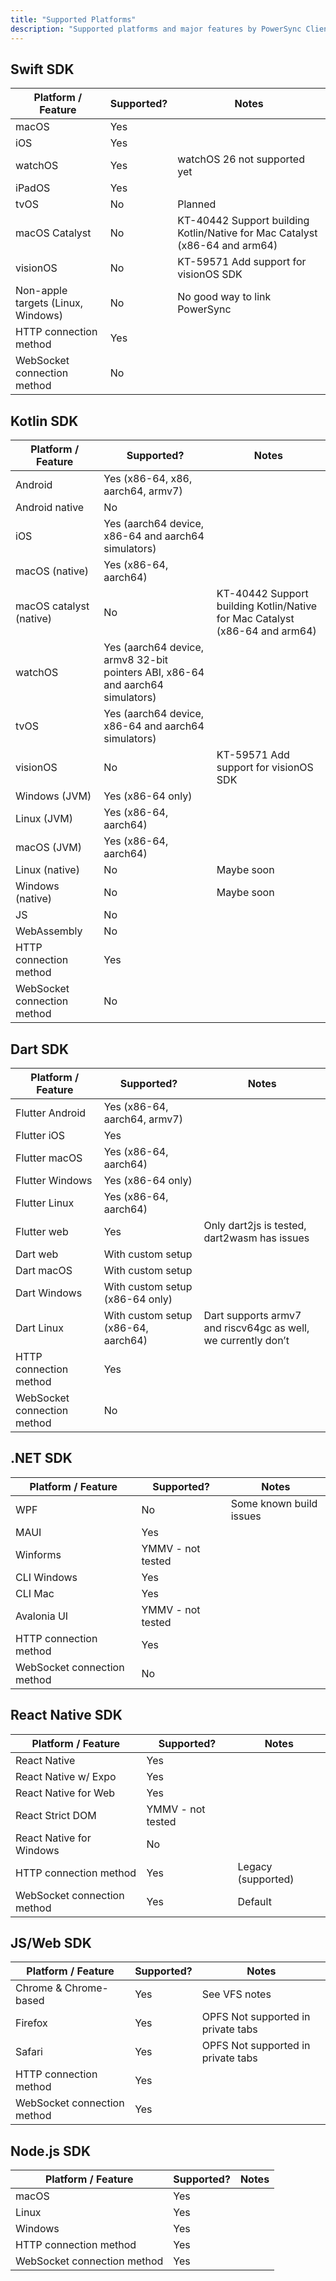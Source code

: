 ```yaml
---
title: "Supported Platforms"
description: "Supported platforms and major features by PowerSync Client SDK"
---
```


## Swift SDK

| Platform / Feature | Supported? | Notes |
| --- | --- | --- |
| macOS | Yes | |
| iOS | Yes | |
| watchOS | Yes | watchOS 26 not supported yet |
| iPadOS | Yes | |
| tvOS | No | Planned |
| macOS Catalyst | No | KT-40442 Support building Kotlin/Native for Mac Catalyst (x86-64 and arm64) |
| visionOS | No | KT-59571 Add support for visionOS SDK |
| Non-apple targets (Linux, Windows) | No | No good way to link PowerSync |
| HTTP connection method | Yes | |
| WebSocket connection method | No | |

## Kotlin SDK

| Platform / Feature | Supported? | Notes |
| --- | --- | --- |
| Android | Yes (x86-64, x86, aarch64, armv7) | |
| Android native | No | |
| iOS | Yes (aarch64 device, x86-64 and aarch64 simulators) | |
| macOS (native) | Yes (x86-64, aarch64) | |
| macOS catalyst (native) | No | KT-40442 Support building Kotlin/Native for Mac Catalyst (x86-64 and arm64) |
| watchOS | Yes (aarch64 device, armv8 32-bit pointers ABI, x86-64 and aarch64 simulators) | |
| tvOS | Yes (aarch64 device, x86-64 and aarch64 simulators) | |
| visionOS | No | KT-59571 Add support for visionOS SDK |
| Windows (JVM) | Yes (x86-64 only) | |
| Linux (JVM) | Yes (x86-64, aarch64) | |
| macOS (JVM) | Yes (x86-64, aarch64) | |
| Linux (native) | No | Maybe soon |
| Windows (native) | No | Maybe soon |
| JS | No | |
| WebAssembly | No | |
| HTTP connection method | Yes | |
| WebSocket connection method | No | |

## Dart SDK

| Platform / Feature | Supported? | Notes |
| --- | --- | --- |
| Flutter Android | Yes (x86-64, aarch64, armv7) | |
| Flutter iOS | Yes | |
| Flutter macOS | Yes (x86-64, aarch64) | |
| Flutter Windows | Yes (x86-64 only) | |
| Flutter Linux | Yes (x86-64, aarch64) | |
| Flutter web | Yes | Only dart2js is tested, dart2wasm has issues |
| Dart web | With custom setup | |
| Dart macOS | With custom setup | |
| Dart Windows | With custom setup (x86-64 only) | |
| Dart Linux | With custom setup (x86-64, aarch64) | Dart supports armv7 and riscv64gc as well, we currently don’t |
| HTTP connection method | Yes | |
| WebSocket connection method | No | |

## .NET SDK

| Platform / Feature | Supported? | Notes |
| --- | --- | --- |
| WPF | No | Some known build issues |
| MAUI | Yes | |
| Winforms | YMMV - not tested | |
| CLI Windows | Yes | |
| CLI Mac | Yes | |
| Avalonia UI | YMMV - not tested | |
| HTTP connection method | Yes | |
| WebSocket connection method | No | |

## React Native SDK

| Platform / Feature | Supported? | Notes |
| --- | --- | --- |
| React Native | Yes | |
| React Native w/ Expo | Yes | |
| React Native for Web | Yes | |
| React Strict DOM | YMMV - not tested | |
| React Native for Windows | No | |
| HTTP connection method | Yes | Legacy (supported) |
| WebSocket connection method | Yes | Default |

## JS/Web SDK

| Platform / Feature | Supported? | Notes |
| --- | --- | --- |
| Chrome & Chrome-based | Yes | See VFS notes |
| Firefox | Yes | OPFS Not supported in private tabs |
| Safari | Yes | OPFS Not supported in private tabs |
| HTTP connection method | Yes | |
| WebSocket connection method | Yes | |

## Node.js SDK

| Platform / Feature | Supported? | Notes |
| --- | --- | --- |
| macOS | Yes | |
| Linux | Yes | |
| Windows | Yes | |
| HTTP connection method | Yes | |
| WebSocket connection method | Yes | |